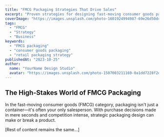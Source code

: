 ```yaml
---
title: "FMCG Packaging Strategies That Drive Sales"
excerpt: "Proven strategies for designing fast-moving consumer goods packaging that captures attention and converts browsers into buyers."
coverImage: "https://images.unsplash.com/photo-1601924994987-69e26d50dc26?w=1600&h=900&fit=crop"
tags:
  - "FMCG"
  - "Strategy"
  - "Business"
keywords:
  - "FMCG packaging"
  - "consumer goods packaging"
  - "retail packaging strategy"
publishedAt: "2023-10-25"
author:
  name: "YourName Design Studio"
  avatar: "https://images.unsplash.com/photo-1507003211169-0a1dd7228f2d?w=400&h=400&fit=crop"
---
```


## The High-Stakes World of FMCG Packaging

In the fast-moving consumer goods (FMCG) category, packaging isn't just a container—it's often your only salesperson. With purchase decisions made in mere seconds and competition intense, strategic packaging design can make or break a product.

[Rest of content remains the same...]
